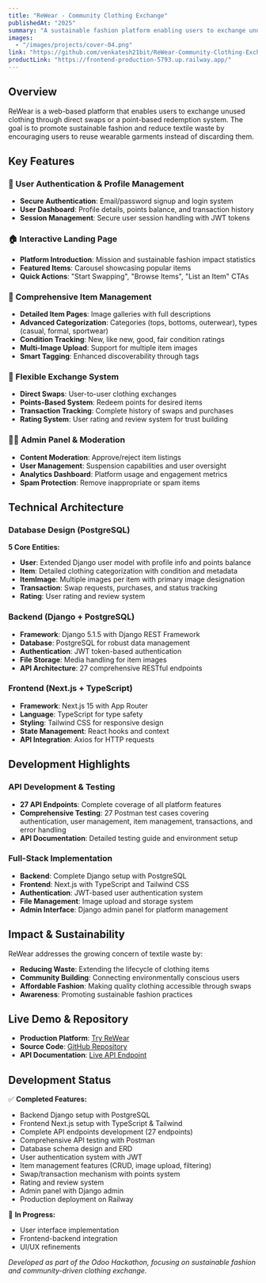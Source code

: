 ```yaml
---
title: "ReWear - Community Clothing Exchange"
publishedAt: "2025"
summary: "A sustainable fashion platform enabling users to exchange unused clothing through direct swaps or a point-based redemption system."
images:
  - "/images/projects/cover-04.png"
link: "https://github.com/venkatesh21bit/ReWear-Community-Clothing-Exchange"
productLink: "https://frontend-production-5793.up.railway.app/"
---
```


## Overview

ReWear is a web-based platform that enables users to exchange unused clothing through direct swaps or a point-based redemption system. The goal is to promote sustainable fashion and reduce textile waste by encouraging users to reuse wearable garments instead of discarding them.

## Key Features

### 🔐 User Authentication & Profile Management
- **Secure Authentication**: Email/password signup and login system
- **User Dashboard**: Profile details, points balance, and transaction history
- **Session Management**: Secure user session handling with JWT tokens

### 🏠 Interactive Landing Page
- **Platform Introduction**: Mission and sustainable fashion impact statistics
- **Featured Items**: Carousel showcasing popular items
- **Quick Actions**: "Start Swapping", "Browse Items", "List an Item" CTAs

### 👕 Comprehensive Item Management
- **Detailed Item Pages**: Image galleries with full descriptions
- **Advanced Categorization**: Categories (tops, bottoms, outerwear), types (casual, formal, sportwear)
- **Condition Tracking**: New, like new, good, fair condition ratings
- **Multi-Image Upload**: Support for multiple item images
- **Smart Tagging**: Enhanced discoverability through tags

### 💱 Flexible Exchange System
- **Direct Swaps**: User-to-user clothing exchanges
- **Points-Based System**: Redeem points for desired items
- **Transaction Tracking**: Complete history of swaps and purchases
- **Rating System**: User rating and review system for trust building

### 👨‍💼 Admin Panel & Moderation
- **Content Moderation**: Approve/reject item listings
- **User Management**: Suspension capabilities and user oversight
- **Analytics Dashboard**: Platform usage and engagement metrics
- **Spam Protection**: Remove inappropriate or spam items

## Technical Architecture

### Database Design (PostgreSQL)
**5 Core Entities:**
- **User**: Extended Django user model with profile info and points balance
- **Item**: Detailed clothing categorization with condition and metadata
- **ItemImage**: Multiple images per item with primary image designation
- **Transaction**: Swap requests, purchases, and status tracking
- **Rating**: User rating and review system

### Backend (Django + PostgreSQL)
- **Framework**: Django 5.1.5 with Django REST Framework
- **Database**: PostgreSQL for robust data management
- **Authentication**: JWT token-based authentication
- **File Storage**: Media handling for item images
- **API Architecture**: 27 comprehensive RESTful endpoints

### Frontend (Next.js + TypeScript)
- **Framework**: Next.js 15 with App Router
- **Language**: TypeScript for type safety
- **Styling**: Tailwind CSS for responsive design
- **State Management**: React hooks and context
- **API Integration**: Axios for HTTP requests

## Development Highlights

### API Development & Testing
- **27 API Endpoints**: Complete coverage of all platform features
- **Comprehensive Testing**: 27 Postman test cases covering authentication, user management, item management, transactions, and error handling
- **API Documentation**: Detailed testing guide and environment setup

### Full-Stack Implementation
- **Backend**: Complete Django setup with PostgreSQL
- **Frontend**: Next.js with TypeScript and Tailwind CSS
- **Authentication**: JWT-based user authentication system
- **File Management**: Image upload and storage system
- **Admin Interface**: Django admin panel for platform management

## Impact & Sustainability

ReWear addresses the growing concern of textile waste by:

- **Reducing Waste**: Extending the lifecycle of clothing items
- **Community Building**: Connecting environmentally conscious users
- **Affordable Fashion**: Making quality clothing accessible through swaps
- **Awareness**: Promoting sustainable fashion practices

## Live Demo & Repository

- **Production Platform**: [Try ReWear](https://frontend-production-5793.up.railway.app/)
- **Source Code**: [GitHub Repository](https://github.com/venkatesh21bit/ReWear-Community-Clothing-Exchange)
- **API Documentation**: [Live API Endpoint](https://rewear-community-clothing-exchange-production.up.railway.app/api/)

## Development Status

✅ **Completed Features:**
- Backend Django setup with PostgreSQL
- Frontend Next.js setup with TypeScript & Tailwind
- Complete API endpoints development (27 endpoints)
- Comprehensive API testing with Postman
- Database schema design and ERD
- User authentication system with JWT
- Item management features (CRUD, image upload, filtering)
- Swap/transaction mechanism with points system
- Rating and review system
- Admin panel with Django admin
- Production deployment on Railway

🔄 **In Progress:**
- User interface implementation
- Frontend-backend integration
- UI/UX refinements

*Developed as part of the Odoo Hackathon, focusing on sustainable fashion and community-driven clothing exchange.*
